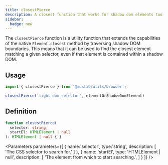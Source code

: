 ```yaml
---
title: closestPierce
description: A closest function that works for shadow dom elements too
sidebar:
  badge: new
---
```



<TypeSince type='function' since='2.6.0' />

The `closestPierce` function is a utility function that extends the capabilities of the native `Element.closest` method by traversing shadow DOM boundaries. This means that it can be used to find the closest element matching a given selector, even if that element is contained within a shadow DOM.

## Usage
```ts
import { closestPierce } from '@mustib/utils/browser';

closestPierce('light dom selector', elementOrShadowDomElement)
```

## Definition
```ts
function closestPierce(
  selector: string,
  startEl: HTMLElement | null
): HTMLElement | null { }
```
<Parameters 
  parameters={[
    {
      name:'selector',
      type:'string',
      description: [
        'The CSS selector to search for.'
      ]
    },
    {
      name: 'startEl',
      type: 'HTMLElement | null',
      description: [
        'The element from which to start searching.',
      ]
    }
  ]}
/>

<Returns type='HTMLElement | null' />
